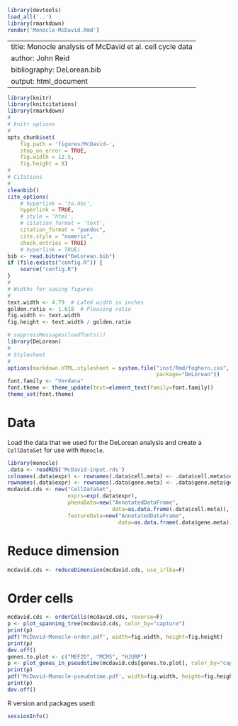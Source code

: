 ```r
library(devtools)
load_all('..')
library(rmarkdown)
render('Monocle-McDavid.Rmd')

```

---
title: Monocle analysis of McDavid et al. cell cycle data
author: John Reid
bibliography: DeLorean.bib
output: html_document
---

<!--
%\VignetteEngine{knitr::rmarkdown}
%\VignetteIndexEntry{DeLorean analysis of McDavid et al. cell cycle data}
-->


```r
library(knitr)
library(knitcitations)
library(rmarkdown)
#
# knitr options
#
opts_chunk$set(
    fig.path = 'figures/McDavid-',
    stop_on_error = TRUE,
    fig.width = 12.5,
    fig.height = 8)
#
# Citations
#
cleanbib()
cite_options(
    # hyperlink = 'to.doc',
    hyperlink = TRUE,
    # style = 'html',
    # citation_format = 'text',
    citation_format = "pandoc",
    cite.style = "numeric",
    check.entries = TRUE)
    # hyperlink = TRUE)
bib <- read.bibtex("DeLorean.bib")
if (file.exists("config.R")) {
    source("config.R")
}
#
# Widths for saving figures
#
text.width <- 4.79  # LaTeX width in inches
golden.ratio <- 1.618  # Pleasing ratio
fig.width <- text.width
fig.height <- text.width / golden.ratio

```

```r
# suppressMessages(loadfonts())
library(DeLorean)
#
# Stylesheet
#
options(markdown.HTML.stylesheet = system.file("inst/Rmd/foghorn.css",
                                               package="DeLorean"))
font.family <- "Verdana"
font.theme <- theme_update(text=element_text(family=font.family))
theme_set(font.theme)

```


# Data

Load the data that we used for the DeLorean analysis and create a
`CellDataSet` for use with `Monocle`.
```r
library(monocle)
.data <- readRDS('McDavid-input.rds')
colnames(.data$expr) <- rownames(.data$cell.meta) <- .data$cell.meta$cell
rownames(.data$expr) <- rownames(.data$gene.meta) <- .data$gene.meta$gene
mcdavid.cds <- new("CellDataSet",
                   exprs=exp(.data$expr),
                   phenoData=new("AnnotatedDataFrame",
                                 data=as.data.frame(.data$cell.meta)),
                   featureData=new("AnnotatedDataFrame",
                                   data=as.data.frame(.data$gene.meta)))

```




# Reduce dimension

```r
mcdavid.cds <- reduceDimension(mcdavid.cds, use_irlba=F)

```

# Order cells

```r
mcdavid.cds <- orderCells(mcdavid.cds, reverse=F)
p <- plot_spanning_tree(mcdavid.cds, color_by="capture")
print(p)
pdf('McDavid-Monocle-order.pdf', width=fig.width, height=fig.height)
print(p)
dev.off()
genes.to.plot <- c("MEF2D", "MCM5", "HJURP")
p <- plot_genes_in_pseudotime(mcdavid.cds[genes.to.plot], color_by="capture")
print(p)
pdf('McDavid-Monocle-pseudotime.pdf', width=fig.width, height=fig.height)
print(p)
dev.off()

```


R version and packages used:
```r
sessionInfo()
```

